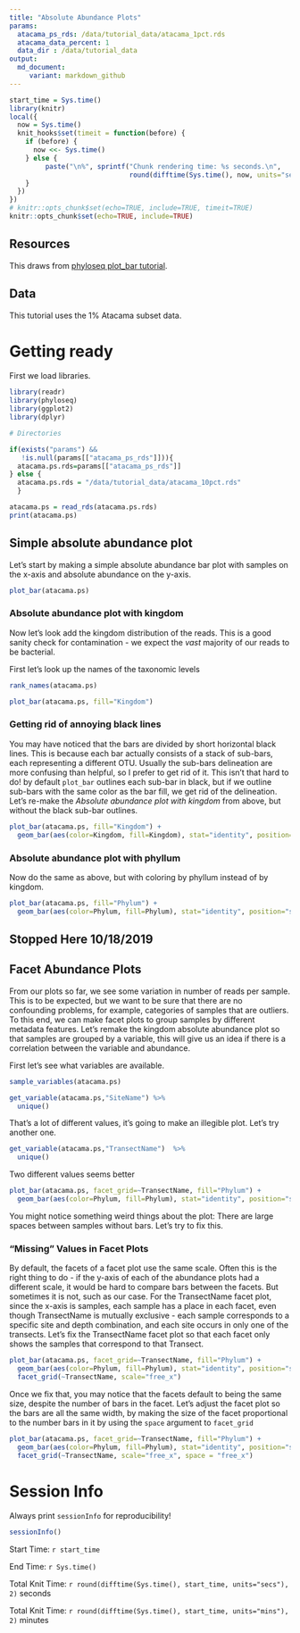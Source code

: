 ```yaml
---
title: "Absolute Abundance Plots"
params:
  atacama_ps_rds: /data/tutorial_data/atacama_1pct.rds
  atacama_data_percent: 1
  data_dir : /data/tutorial_data
output:
  md_document:
     variant: markdown_github
---
```


```r
start_time = Sys.time()
library(knitr)
local({
  now = Sys.time()
  knit_hooks$set(timeit = function(before) {
    if (before) {
      now <<- Sys.time()
    } else {
         paste("\n%", sprintf("Chunk rendering time: %s seconds.\n", 
                              round(difftime(Sys.time(), now, units="secs"), 2)))
    }
  })  
})
# knitr::opts_chunk$set(echo=TRUE, include=TRUE, timeit=TRUE)
knitr::opts_chunk$set(echo=TRUE, include=TRUE)
```


## Resources
This draws from [phyloseq plot_bar tutorial](https://joey711.github.io/phyloseq/plot_bar-examples.html).

## Data
This tutorial uses the 1% Atacama subset data.

# Getting ready

First we load libraries.
```r
library(readr)
library(phyloseq)
library(ggplot2)
library(dplyr)
```



```r
# Directories

if(exists("params") && 
   !is.null(params[["atacama_ps_rds"]])){
  atacama.ps.rds=params[["atacama_ps_rds"]]
} else {
  atacama.ps.rds = "/data/tutorial_data/atacama_10pct.rds"
  }
```

```r
atacama.ps = read_rds(atacama.ps.rds)
print(atacama.ps)
```


## Simple absolute abundance plot
Let's start by making a simple absolute abundance bar plot with samples on the x-axis and absolute abundance on the y-axis.  
```r
plot_bar(atacama.ps)
```


### Absolute abundance plot with kingdom
Now let's look add the kingdom distribution of the reads.  This is a good sanity check for contamination - we expect the *vast* majority of our reads to be bacterial.

First let's look up the names of the taxonomic levels

```r
rank_names(atacama.ps)
```


```r
plot_bar(atacama.ps, fill="Kingdom")
```

### Getting rid of annoying black lines
You may have noticed that the bars are divided by short horizontal black lines.  This is because each bar actually consists of a stack of sub-bars, each representing a different OTU.  Usually the sub-bars delineation are more confusing than helpful, so I prefer to get rid of it.  This isn't that hard to do!  by default `plot_bar` outlines each sub-bar in black, but if we outline sub-bars with the same color as the bar fill, we get rid of the delineation.  Let's re-make the *Absolute abundance plot with kingdom* from above, but without the black sub-bar outlines.

```r
plot_bar(atacama.ps, fill="Kingdom") +
  geom_bar(aes(color=Kingdom, fill=Kingdom), stat="identity", position="stack")
```


### Absolute abundance plot with phyllum
Now do the same as above, but with coloring by phyllum instead of by kingdom.
```r
plot_bar(atacama.ps, fill="Phylum") +
  geom_bar(aes(color=Phylum, fill=Phylum), stat="identity", position="stack")
```
## Stopped Here 10/18/2019

## Facet Abundance Plots
From our plots so far, we see some variation in number of reads per sample.  This is to be expected, but we want to be sure that there are no confounding problems, for example, categories of samples that are outliers.  To this end, we can make facet plots to group samples by different metadata features.  Let's remake the kingdom absolute abundance plot so that samples are grouped by a variable, this will give us an idea if there is a correlation between the variable and abundance. 


First let's see what variables are available.

```r
sample_variables(atacama.ps)
```

```r
get_variable(atacama.ps,"SiteName") %>%
  unique()
```
That's a lot of different values, it's going to make an illegible plot.  Let's try another one.


```r
get_variable(atacama.ps,"TransectName")  %>%
  unique()

```
Two different values seems better

```r
plot_bar(atacama.ps, facet_grid=~TransectName, fill="Phylum") +
  geom_bar(aes(color=Phylum, fill=Phylum), stat="identity", position="stack")
```

You might notice something weird things about the plot: There are large spaces between samples without bars.  Let's try to fix this.

### "Missing" Values in Facet Plots
By default, the facets of a facet plot use the same scale.  Often this is the right thing to do - if the y-axis of each of the abundance plots had a different scale, it would be hard to compare bars between the facets.  But sometimes it is not, such as our case.  For the TransectName facet plot, since the x-axis is samples, each sample has a place in each facet, even though TransectName is mutually exclusive - each sample corresponds to a specific site and depth combination, and each site occurs in only one of the transects.  Let's fix the TransectName facet plot so that each facet only shows the samples that correspond to that Transect.

```r
plot_bar(atacama.ps, facet_grid=~TransectName, fill="Phylum") +
  geom_bar(aes(color=Phylum, fill=Phylum), stat="identity", position="stack") +
  facet_grid(~TransectName, scale="free_x")
```

Once we fix that, you may notice that the facets default to being the same size, despite the number of bars in the facet.  Let's adjust the facet plot so the bars are all the same width, by making the size of the facet proportional to the number bars in it by using the `space` argument to `facet_grid`
```r
plot_bar(atacama.ps, facet_grid=~TransectName, fill="Phylum") +
  geom_bar(aes(color=Phylum, fill=Phylum), stat="identity", position="stack") +
  facet_grid(~TransectName, scale="free_x", space = "free_x")
```

# Session Info
Always print `sessionInfo` for reproducibility!
```r
sessionInfo()
```


Start Time: `r start_time`

End Time: `r Sys.time()`

Total Knit Time: `r round(difftime(Sys.time(), start_time, units="secs"), 2)` seconds

Total Knit Time: `r round(difftime(Sys.time(), start_time, units="mins"), 2)` minutes


